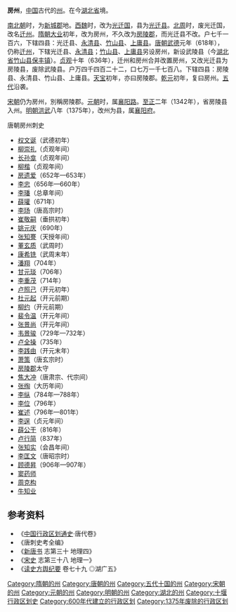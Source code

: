 {{Otheruses|subject=中国古代的州|other=同名地方|房州 (消歧义)}}
'''房州'''，[[中国|中国]]古代的[[州|州]]。在今[[湖北省|湖北省]]境。

[[南北朝|南北朝]]时，为[[新城郡|新城郡]]地。[[西魏|西魏]]时，改为[[光迁国|光迁国]]，县为[[光迁县|光迁县]]。[[北周|北周]]时，废光迁国，改名[[迁州_(北周)|迁州]]。[[隋朝|隋朝]][[大业_(年号)|大业]]初年，改为房州，不久改为[[房陵郡|房陵郡]]，而光迁县不改。户七千一百六，下辖四县：光迁县、[[永清县|永清县]]、[[竹山县|竹山县]]、[[上庸县|上庸县]]。[[唐朝|唐朝]][[武德|武德]]元年（618年），仍称[[迁州_(北周)|迁州]]，下辖光迁县、[[永清县|永清县]]；[[竹山县|竹山县]]、[[上庸县|上庸县]]另设房州，新设武陵县（今[[湖北省|湖北省]][[竹山县|竹山县]][[保丰镇|保丰镇]]）。[[貞觀_(唐朝)|贞观]]十年（636年），迁州和房州合并改置房州，又改光迁县为房陵县，废除武陵县。户万四千四百二十二，口七万一千七百八。下辖四县：房陵县、永清县、竹山县、上庸县。[[天宝_(唐朝)|天宝]]初年，亦曰房陵郡。[[乾元_(唐朝)|乾元]]初年，复曰房州。[[五代|五代]]沿袭。

[[宋朝|宋朝]]仍为房州，別稱房陵郡。[[元朝|元朝]]时，属[[襄阳路|襄阳路]]。[[至正|至正]]二年（1342年），省房陵县入州。[[明朝|明朝]][[洪武|洪武]]八年（1375年），改州为县，属[[襄阳府|襄阳府]]。
;唐朝房州刺史
*[[权文诞|权文诞]]（武德初年）
*[[柳崇礼|柳崇礼]]（贞观年间）
*[[长孙龛|长孙龛]]（贞观年间）
*[[柳楷|柳楷]]（贞观年间）
*[[房遗爱|房遗爱]]（652年—653年）
*[[李忠|李忠]]（656年—660年）
*[[李璠|李璠]]（总章年间）
*[[薛瓘|薛瓘]]（671年）
*[[李玚|李玚]]（唐高宗时）
*[[崔敬嗣|崔敬嗣]]（垂拱初年）
*[[姚元庆|姚元庆]]（690年）
*[[张知謇|张知謇]]（天授年间）
*[[董玄质|董玄质]]（武周时）
*[[康希铣|康希铣]]（武周末年）
*[[潘翔|潘翔]]（704年）
*[[甘元琰|甘元琰]]（706年）
*[[李重茂|李重茂]]（714年）
*[[卢照己|卢照己]]（开元初年）
*[[杜元起|杜元起]]（开元前期）
*[[柳约|柳约]]（开元前期）
*[[裴令温|裴令温]]（开元年间）
*[[张景尚|张景尚]]（开元年间）
*[[韦景骏|韦景骏]]（729年—732年）
*[[卢全操|卢全操]]（735年）
*[[李践由|李践由]]（开元末年）
*[[萧策|萧策]]（唐玄宗时）
*[[房陵郡|房陵郡]]太守
*[[焦大冲|焦大冲]]（唐肃宗、代宗间）
*[[张绹|张绹]]（大历年间）
*[[李纵|李纵]]（784年—788年）
*[[李位|李位]]（796年）
*[[崔述|崔述]]（796年—801年）
*[[李逞|李逞]]（贞元年间）
*[[薛公干|薛公干]]（816年）
*[[卢行简|卢行简]]（837年）
*[[张知实|张知实]]（会昌年间）
*[[李匡文|李匡文]]（唐昭宗时）
*[[顾德昇|顾德昇]]（906年—907年）
*[[窦药师|窦药师]]
*[[周克构|周克构]]
*[[牛知业|牛知业]]

== 参考资料 ==
* 《[[中国行政区划通史|中国行政区划通史]]·唐代卷》
* 《唐刺史考全编》
*《[[新唐书|新唐书]] 志第三十 地理四》
*《[[宋史|宋史]] 志第三十八 地理一》
*《[[读史方舆纪要|读史方舆纪要]] 卷七十九 ◎湖广五》

{{唐朝行政區劃|nocat}}
{{五代行政區劃|nocat}}
{{北宋行政区划|nocat}}
{{南宋行政区划|nocat}}

{{DEFAULTSORT:F}}
[[Category:隋朝的州|Category:隋朝的州]]
[[Category:唐朝的州|Category:唐朝的州]]
[[Category:五代十国的州|Category:五代十国的州]]
[[Category:宋朝的州|Category:宋朝的州]]
[[Category:元朝的州|Category:元朝的州]]
[[Category:明朝的州|Category:明朝的州]]
[[Category:湖北的州|Category:湖北的州]]
[[Category:十堰行政区划史|Category:十堰行政区划史]]
[[Category:600年代建立的行政区划|Category:600年代建立的行政区划]]
[[Category:1375年废除的行政区划|Category:1375年废除的行政区划]]